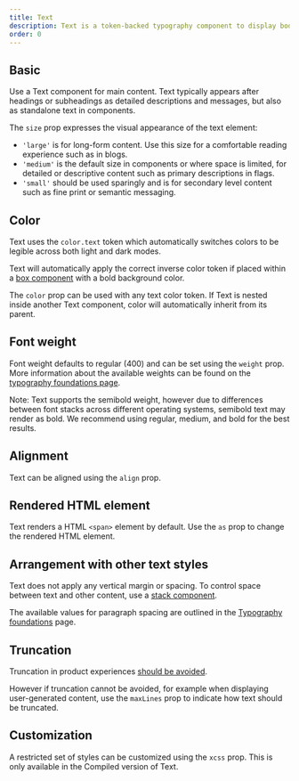 ```yaml
---
title: Text
description: Text is a token-backed typography component to display body text.
order: 0
---
```



## Basic

Use a Text component for main content. Text typically appears after headings or subheadings as
detailed descriptions and messages, but also as standalone text in components.

The `size` prop expresses the visual appearance of the text element:

- `'large'` is for long-form content. Use this size for a comfortable reading experience such as in
  blogs.
- `'medium'` is the default size in components or where space is limited, for detailed or
  descriptive content such as primary descriptions in flags.
- `'small'` should be used sparingly and is for secondary level content such as fine print or
  semantic messaging.

<Example Component={TextBasic} packageName="@atlaskit/primitives" />

## Color

Text uses the `color.text` token which automatically switches colors to be legible across both light
and dark modes.

Text will automatically apply the correct inverse color token if placed within a
[box component](/components/primitives/box) with a bold background color.

<Example Component={TextColorInverse} packageName="@atlaskit/primitives" />

The `color` prop can be used with any text color token. If Text is nested inside another Text
component, color will automatically inherit from its parent.

<Example Component={TextColorInherit} packageName="@atlaskit/primitives" />

## Font weight

Font weight defaults to regular (400) and can be set using the `weight` prop. More information about
the available weights can be found on the
[typography foundations page](/foundations/typography-beta/#body-font-weight).

Note: Text supports the semibold weight, however due to differences between font stacks across
different operating systems, semibold text may render as bold. We recommend using regular, medium,
and bold for the best results.

<Example Component={TextWeight} packageName="@atlaskit/primitives" />

## Alignment

Text can be aligned using the `align` prop.

<Example Component={TextAlign} packageName="@atlaskit/primitives" />

## Rendered HTML element

Text renders a HTML `<span>` element by default. Use the `as` prop to change the rendered HTML
element.

<Example Component={TextAsElement} packageName="@atlaskit/primitives" />

## Arrangement with other text styles

Text does not apply any vertical margin or spacing. To control space between text and other content,
use a [stack component](/components/primitives/stack).

The available values for paragraph spacing are outlined in the
[Typography foundations](/foundations/typography-beta/#body) page.

<Example Component={TextSpacing} packageName="@atlaskit/primitives" />

## Truncation

Truncation in product experiences [should be avoided](/content/language-and-grammar/#truncation).

However if truncation cannot be avoided, for example when displaying user-generated content, use the
`maxLines` prop to indicate how text should be truncated.

<Example Component={TextTruncation} packageName="@atlaskit/primitives" />

## Customization

A restricted set of styles can be customized using the `xcss` prop. This is only available in the
Compiled version of Text.

<Example Component={TextCustomization} packageName="@atlaskit/primitives" />
